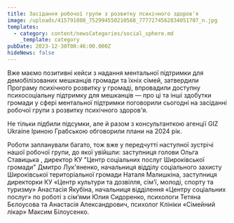 ```yaml
---
title: Засідання робочої групи з розвитку психічного здоров'я
image: /uploads/415791808_752994550210568_7777274562834051707_n.jpg
templates:
  - category: content/newsCategories/social_sphere.md
    _template: category
pubDate: 2023-12-30T08:46:00.000Z
hideNews: false
---
```


Вже маємо позитивні кейси з надання ментальної підтримки для демобілізованих мешканців громади та їхніх сімей, затвердили Програму психічного розвитку у громаді, впровадили доступну психосоціальну підтримку для мешканців — про ці та інші здобутки громади у сфері ментальної підтримки поговорили сьогодні на засіданні робочої групи з розвитку психічного здоров'я.

Не тільки підбили підсумки, але й разом з консультанткою агенції GIZ Ukraine  Іриною Грабською обговорили плани на 2024 рік.

Роботи запланували багато, тож вже у передчутті наступної зустрічі нашої робочої групи, до якої увійшли: заступниця голови Ольга Ставицька , директор КУ "Центр соціальних послуг Широківської громади" Дмитро Лук'яненко, начальниця відділу соціального захисту Широківської територіальної громади Наталя Малишкіна, заступниця директорки КУ «Центр культури та дозвілля, сім'ї, молоді, спорту та туризму» Анастасія Якубіна, начальниця відділення «Центру соціальних послуг» по роботі з сімʼями Юлия Сидоренко, психологи Тетяна Бєлоусова та Анастасія Александрович, психолог Клініки «Сімейний лікар» Максим Білоусенко.
